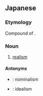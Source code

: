 ==Japanese==
{{ja-kanjitab|実|在|論}}

===Etymology===
Compound of {{compound|実在|tr1=jitsuzai|t1=actual existence, reality|論|tr2=ron|t2=theory, philosophy, argument|lang=ja|sort=しつざいろん'}}.

===Noun===
{{ja-noun|じつざいろん}}

# [[realism]]

====Antonyms====
* {{ja-r|唯名論|ゆいめいろん}}: nominalism
* {{ja-r|観念論|かんねんろん}}: idealism